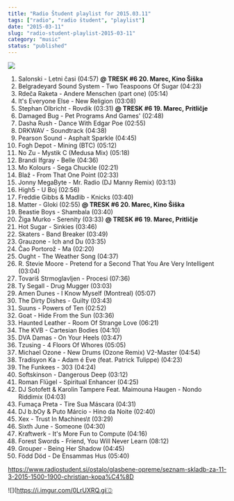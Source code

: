 ```yaml
---
title: "Radio Študent playlist for 2015.03.11"
tags: ["radio", "radio študent", "playlist"]
date: "2015-03-11"
slug: "radio-student-playlist-2015-03-11"
category: "music"
status: "published"
---
```


![](https://radiostudent.si/sites/default/files/styles/thumbnail_w530/public/slike/2015-03-11-glasbene-opreme-seznam-skladb-za-11.3.2015-15.00-19.00-christian-kopa%C4%8D-39154.jpg?itok=05vK6gv7)

1. Salonski - Letni časi (04:57) **@ TRESK #6 20. Marec, Kino Šiška**
2. Belgradeyard Sound System - Two Teaspoons Of Sugar (04:23)
3. Rdeča Raketa - Andere Menschen (part one) (05:14)
4. It's Everyone Else - New Religion (03:08)
5. Stephan Olbricht - Rovdik (03:31) **@ TRESK #6 19. Marec, Pritličje**
6. Damaged Bug - Pet Programs And Games' (02:48)
7. Dasha Rush - Dance With Edgar Poe (02:55)
8. DRKWAV - Soundtrack (04:38)
9. Pearson Sound - Asphalt Sparkle (04:45)
10. Fogh Depot - Mining (BTC) (05:12)
11. No Zu - Mystik C (Medusa Mix) (05:18)
12. Brandi Ifgray - Belle (04:36)
13. Mo Kolours - Sega Chuckle (02:21)
14. Blaž - From That One Point (02:33)
15. Jonny MegaByte - Mr. Radio (DJ Manny Remix) (03:13)
16. High5 - U Boj (02:56)
17. Freddie Gibbs & Madlib - Knicks (03:40)
18. Matter - Gloki (02:55) **@ TRESK #6 20. Marec, Kino Šiška**
19. Beastie Boys - Shambala (03:40)
20. Žiga Murko - Serenity (03:33) **@ TRESK #6 19. Marec, Pritličje**
21. Hot Sugar - Sinkies (03:46)
22. Skaters - Band Breaker (03:49)
23. Grauzone - Ich and Du (03:35)
24. Čao Portorož - Ma (02:20)
25. Ought - The Weather Song (04:37)
26. R. Stevie Moore - Pretend for a Second That You Are Very Intelligent (03:04)
27. Tovariš Strmoglavljen - Procesi (07:36)
28. Ty Segall - Drug Mugger (03:03)
29. Amen Dunes - I Know Myself (Montreal) (05:07)
30. The Dirty Dishes - Guilty (03:43)
31. Suuns - Powers of Ten (02:52)
32. Goat - Hide From the Sun (03:36)
33. Haunted Leather - Room Of Strange Love (06:21)
34. The KVB - Cartesian Bodies (04:10)
35. DVA Damas - On Your Heels (03:47)
36. Tzusing - 4 Floors Of Whores (05:05)
37. Michael Ozone - New Drums (Ozone Remix) V2-Master (04:54)
38. Tradisyon Ka - Adam é Eve (feat. Patrick Tulippe) (04:23)
39. The Funkees - 303 (04:24)
40. Softskinson - Dangerous Deep (03:12)
41. Roman Flügel - Spiritual Enhancer (04:25)
42. DJ Sotofett & Karolin Tampere Feat. Maimouna Haugen - Nondo Riddimix (04:03)
43. Fumaça Preta - Tire Sua Máscara (04:31)
44. DJ b.bOy & Puto Márcio - Hino da Noite (02:40)
45. Xex - Trust In Machines\t (03:29)
46. Sixth June - Someone (04:30)
47. Kraftwerk - It's More Fun to Compute (04:16)
48. Forest Swords - Friend, You Will Never Learn (08:12)
49. Grouper - Being Her Shadow (04:45)
50. Född Död - De Ensammas Hus (05:40)

<https://www.radiostudent.si/ostalo/glasbene-opreme/seznam-skladb-za-11-3-2015-1500-1900-christian-kopa%C4%8D>

![](https://i.imgur.com/0LrUXRQ.gi⎄

